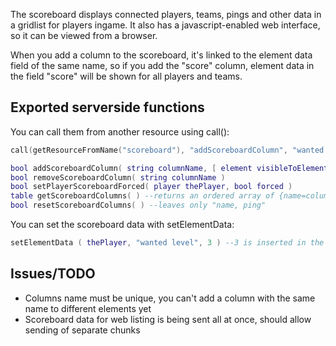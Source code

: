 {{Resource page}}
{{Historical|This is the old scoreboard from MTA:SA Deathmatch DP1 to DP3. The new one is [[/Resource:scoreboard.md|here]].}}

The scoreboard displays connected players, teams, pings and other data in a gridlist for players ingame. It also has a javascript-enabled web interface, so it can be viewed from a browser.

When you add a column to the scoreboard, it's linked to the element data field of the same name, so if you add the "score" column, element data in the field "score" will be shown for all players and teams.

==Exported serverside functions==
You can call them from another resource using call():
<syntaxhighlight lang="lua">call(getResourceFromName("scoreboard"), "addScoreboardColumn", "wanted level")</syntaxhighlight>

<syntaxhighlight lang="lua">
bool addScoreboardColumn( string columnName, [ element visibleToElement = getRootElement(), int columnPosition = #columns - 1, float columnSize = 0.1 ] )
bool removeScoreboardColumn( string columnName )
bool setPlayerScoreboardForced( player thePlayer, bool forced )
table getScoreboardColumns( ) --returns an ordered array of {name=columnName,size=columnSize} entries
bool resetScoreboardColumns( ) --leaves only "name, ping"
</syntaxhighlight>

You can set the scoreboard data with setElementData:
<syntaxhighlight lang="lua">setElementData ( thePlayer, "wanted level", 3 ) --3 is inserted in the player's wanted level column</syntaxhighlight>

==Issues/TODO==
*Columns name must be unique, you can't add a column with the same name to different elements yet
*Scoreboard data for web listing is being sent all at once, should allow sending of separate chunks